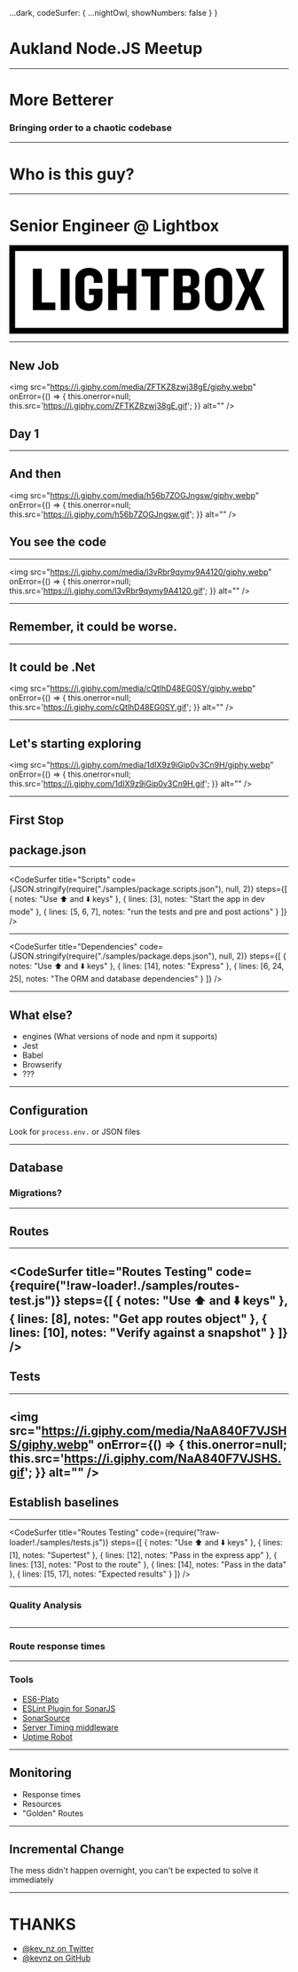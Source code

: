 


  ...dark,
  codeSurfer: {
    ...nightOwl,
    showNumbers: false
  }
}


<Head>
  <title>More Betterer @ Auckland Node.JS</title>
</Head>

# Aukland Node.JS Meetup
---

# More Betterer
### Bringing order to a chaotic codebase
---

# Who is this guy?

---

# Senior Engineer @ Lightbox
<svg viewBox="0 0 1029 327" xmlns="http://www.w3.org/2000/svg">
  <g stroke="none" strokeWidth="1" fill="none" fillRule="evenodd">
    <rect
      id="Rectangle-path"
      stroke="#000000"
      fill="#FFFFFF"
      x="11"
      y="10"
      width="1006"
      height="306"
    />
    <path
      d="M0,0 L0,326.034 L1028.463,326.034 L1028.463,0 L0,0 L0,0 Z M1007.18,304.753 L21.282,304.753 L21.282,21.285 L1007.179,21.285 L1007.179,304.753 L1007.18,304.753 Z M86.768,239.265 L86.768,86.771 L119.511,86.771 L119.511,211.102 L169.657,211.102 L169.657,239.266 L86.768,239.266 L86.768,239.265 Z M189.302,239.265 L189.302,86.771 L222.045,86.771 L222.045,239.266 L189.302,239.266 L189.302,239.265 Z M342.931,138.632 L342.931,127.91 C342.931,104.099 326.444,83.721 293.931,83.721 C261.417,83.721 243.328,105.243 243.328,127.91 L243.328,198.124 C243.328,220.792 261.417,242.313 293.931,242.313 C326.444,242.313 342.931,221.934 342.931,198.124 L342.931,160.841 L293.474,160.841 L293.474,183.28 L311.332,183.28 L311.332,199.042 C311.332,207.513 306.295,214.839 294.158,214.839 C282.252,214.839 276.528,207.054 276.528,198.581 L276.528,127.451 C276.528,118.98 282.253,111.194 294.158,111.194 C306.295,111.194 311.332,118.521 311.332,126.992 L311.332,138.632 L342.931,138.632 L342.931,138.632 Z M434.965,239.265 L434.965,178.128 L396.958,178.128 L396.958,239.265 L364.213,239.265 L364.213,86.771 L396.958,86.771 L396.958,149.963 L434.965,149.963 L434.965,86.771 L467.71,86.771 L467.71,239.266 L434.965,239.266 L434.965,239.265 Z M553.067,114.704 L553.067,239.266 L520.327,239.266 L520.327,114.704 L487.354,114.704 L487.354,86.771 L585.81,86.771 L585.81,114.704 L553.067,114.704 L553.067,114.704 Z M662.014,239.265 L605.458,239.265 L605.458,86.771 L661.328,86.771 C686.056,86.771 699.565,100.05 699.565,121.804 L699.565,132.795 C699.565,147.217 693.839,158.44 678.268,161.187 C694.526,164.619 700.48,175.383 700.48,189.578 L700.48,204.232 C700.482,226.212 686.742,239.265 662.014,239.265 L662.014,239.265 Z M668.424,124.777 C668.424,117.223 665.219,112.416 656.748,112.416 L638.43,112.416 L638.43,151.339 L655.373,151.339 C663.848,151.339 668.425,146.989 668.425,138.061 L668.424,124.777 L668.424,124.777 Z M669.114,187.517 C669.114,178.585 664.534,174.005 656.06,174.005 L638.43,174.005 L638.43,213.618 L657.433,213.618 C665.905,213.618 669.114,209.038 669.114,201.483 L669.114,187.514 L669.115,187.514 L669.115,187.517 L669.114,187.517 Z M770.995,242.314 C739.626,242.314 720.849,222.853 720.849,195.605 L720.849,130.2 C720.849,103.184 739.625,83.722 770.995,83.722 C802.592,83.722 821.141,103.184 821.141,130.2 L821.141,195.605 C821.14,222.853 802.591,242.314 770.995,242.314 L770.995,242.314 Z M788.168,128.369 C788.168,118.064 781.985,111.195 770.994,111.195 C760.23,111.195 754.048,118.064 754.048,128.369 L754.048,197.439 C754.048,207.74 760.232,214.609 770.994,214.609 C781.985,214.609 788.168,207.74 788.168,197.439 L788.168,128.369 L788.168,128.369 Z M906.521,239.265 L885.689,186.829 L863.017,239.265 L830.962,239.265 L867.597,161.871 L833.25,86.77 L867.597,86.77 L887.059,137.829 L908.353,86.77 L940.639,86.77 L905.15,160.041 L941.093,239.265 L906.521,239.265 L906.521,239.265 Z"
      id="Shape"
      fill="#000000"
    />
  </g>
</svg>

---
## New Job

<img src="https://i.giphy.com/media/ZFTKZ8zwj38gE/giphy.webp"
    onError={() => {
      this.onerror=null;
      this.src='https://i.giphy.com/ZFTKZ8zwj38gE.gif';
    }}
    alt="" />

## Day 1

---

## And then

<img src="https://i.giphy.com/media/h56b7ZOGJngsw/giphy.webp"
    onError={() => {
      this.onerror=null;
      this.src='https://i.giphy.com/h56b7ZOGJngsw.gif';
    }}
    alt="" />

## You see the code

---

<img src="https://i.giphy.com/media/l3vRbr9qymy9A4120/giphy.webp"
    onError={() => {
      this.onerror=null;
      this.src='https://i.giphy.com/l3vRbr9qymy9A4120.gif';
    }}
alt="" />

---

## Remember, it could be worse.

---

## It could be .Net

<img src="https://i.giphy.com/media/cQtlhD48EG0SY/giphy.webp"
    onError={() => {
      this.onerror=null;
      this.src='https://i.giphy.com/cQtlhD48EG0SY.gif';
    }}
    alt="" />

---

## Let's starting exploring

<img src="https://i.giphy.com/media/1dIX9z9iGip0v3Cn9H/giphy.webp"
    onError={() => {
      this.onerror=null;
      this.src='https://i.giphy.com/1dIX9z9iGip0v3Cn9H.gif';
    }}
alt="" />

---

## First Stop
## package.json

---

<CodeSurfer
  title="Scripts"
  code={JSON.stringify(require("./samples/package.scripts.json"), null, 2)}
  steps={[
    { notes: "Use ⬆️ and ⬇️ keys" },
    { lines: [3], notes: "Start the app in dev mode" },
    { lines: [5, 6, 7], notes: "run the tests and pre and post actions" }
  ]}
/>

---

<CodeSurfer
  title="Dependencies"
  code={JSON.stringify(require("./samples/package.deps.json"), null, 2)}
  steps={[
    { notes: "Use ⬆️ and ⬇️ keys" },
    { lines: [14], notes: "Express" },
    { lines: [6, 24, 25], notes: "The ORM and database dependencies" }
  ]}
/>

---
## What else?

* engines (What versions of node and npm it supports)
* Jest
* Babel
* Browserify
* ???

---

## Configuration

Look for `process.env.` or JSON files

---

## Database
### Migrations?

---

## Routes

---
<CodeSurfer
  title="Routes Testing"
  code={require("!raw-loader!./samples/routes-test.js")}
  steps={[
    { notes: "Use ⬆️ and ⬇️ keys" },
    { lines: [8], notes: "Get app routes object" },
    { lines: [10], notes: "Verify against a snapshot" }
  ]}
/>
---

## Tests

---

 <img
    src="https://i.giphy.com/media/NaA840F7VJSHS/giphy.webp"
    onError={() => {
      this.onerror=null;
      this.src='https://i.giphy.com/NaA840F7VJSHS.gif';
    }}
    alt="" />
---

## Establish baselines

---

<CodeSurfer
  title="Routes Testing"
  code={require("!raw-loader!./samples/tests.js")}
  steps={[
    { notes: "Use ⬆️ and ⬇️ keys" },
    { lines: [1], notes: "Supertest" },
    { lines: [12], notes: "Pass in the express app" },
    { lines: [13], notes: "Post to the route" },
    { lines: [14], notes: "Pass in the data" },
    { lines: [15, 17], notes: "Expected results" }
  ]}
/>

---

### Quality Analysis
 <img
    src="plato.png"
    alt="" />

---

### Route response times

---

### Tools

 * <a href="https://www.npmjs.com/package/es6-plato">ES6-Plato</a>
 * <a href="https://www.npmjs.com/package/eslint-plugin-sonarjs">ESLint Plugin for SonarJS</a>
 * <a href="https://www.sonarsource.com/">SonarSource</a>
 * <a href="https://www.npmjs.com/package/server-timing">Server Timing middleware</a>
 * <a href="http://uptimerobot.com/">Uptime Robot</a>

---

## Monitoring

* Response times
* Resources
* "Golden" Routes

---

## Incremental Change

The mess didn't happen overnight, you can't be expected to solve it immediately

---

# THANKS

* <a href="https://twitter.com/kev_nz">@kev_nz on Twitter</a>
* <a href="https://github.com/Kevnz">@kevnz on GitHub</a>